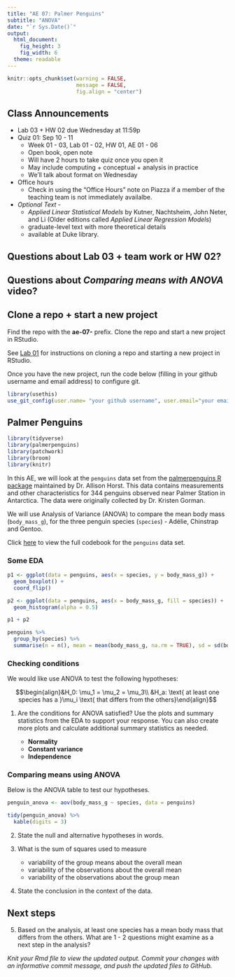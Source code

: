 ```yaml
---
title: "AE 07: Palmer Penguins"
subtitle: "ANOVA"
date: "`r Sys.Date()`"
output: 
  html_document: 
    fig_height: 3
    fig_width: 6
  theme: readable
---
```


```r
knitr::opts_chunk$set(warning = FALSE, 
                      message = FALSE, 
                      fig.align = "center")
```


## Class Announcements

- Lab 03 + HW 02 due Wednesday at 11:59p
- Quiz 01: Sep 10 - 11
  - Week 01 - 03, Lab 01 - 02, HW 01, AE 01 - 06
  - Open book, open note
  - Will have 2 hours to take quiz once you open it
  - May include computing + conceptual + analysis in practice
  - We'll talk about format on Wednesday 
- Office hours
  - Check in using the "Office Hours" note on Piazza if a member of the teaching team is not immediately availalbe. 
- *Optional Text* -  
  - *Applied Linear Statistical Models* by Kutner, Nachtsheim, John Neter, and  Li (Older editions called *Applied Linear Regression Models*)
  - graduate-level text with more theoretical details
  - available at Duke library.

## Questions about Lab 03 + team work or HW 02? 

## Questions about *Comparing means with ANOVA* video? 


## Clone a repo + start a new project

Find the repo with the **ae-07-** prefix. Clone the repo and start a new project in RStudio. 

See [Lab 01](https://sta210-fa20.netlify.app/labs/lab-01-practice-r.html) for instructions on cloning a repo and starting a new project in RStudio. 

Once you have the new project, run the code below (filling in your github username and email address) to configure git. 

```r
library(usethis)
use_git_config(user.name= "your github username", user.email="your email")
```

## Palmer Penguins 

```r
library(tidyverse)
library(palmerpenguins)
library(patchwork)
library(broom)
library(knitr)
```

In this AE, we will look at the `penguins` data set from the [palmerpenguins R package](v) maintained by Dr. Allison Horst. This data contains measurements and other characteristics for 344 penguins observed near Palmer Station in Antarctica. The data were originally collected by Dr. Kristen Gorman. 


We will use Analysis of Variance (ANOVA) to compare the mean body mass (`body_mass_g`), for the three penguin species (`species`) - Adélie, Chinstrap and Gentoo. 

Click [here](https://allisonhorst.github.io/palmerpenguins/reference/penguins.html) to view the full codebook for the `penguins` data set. 

### Some EDA

```r
p1 <- ggplot(data = penguins, aes(x = species, y = body_mass_g)) + 
  geom_boxplot() + 
  coord_flip()

p2 <- ggplot(data = penguins, aes(x = body_mass_g, fill = species)) +
  geom_histogram(alpha = 0.5)

p1 + p2 
```

```r
penguins %>%
  group_by(species) %>%
  summarise(n = n(), mean = mean(body_mass_g, na.rm = TRUE), sd = sd(body_mass_g, na.rm = TRUE))
```

### Checking conditions 

We would like use ANOVA to test the following hypotheses: 

$$\begin{align}&H_0: \mu_1 = \mu_2 = \mu_3\\
&H_a: \text{ at least one species has a }\mu_i \text{ that differs from the others}\end{align}$$


1. Are the conditions for ANOVA satisfied? Use the plots and summary statistics from the EDA to support your response. You can also create more plots and calculate additional summary statistics as needed.

   - **Normality**
   - **Constant variance**
   - **Independence**

### Comparing means using ANOVA

Below is the ANOVA table to test our hypotheses.

```r
penguin_anova <- aov(body_mass_g ~ species, data = penguins)
```

```r
tidy(penguin_anova) %>%
  kable(digits = 3)
```

2. State the null and alternative hypotheses in words. 

3. What is the sum of squares used to measure
    - variability of the group means about the overall mean
    - variability of the observations about the overall mean
    - variability of the observations about the group mean


4. State the conclusion in the context of the data. 

## Next steps

5. Based on the analysis, at least one species has a mean body mass that differs from the others. What are 1 - 2 questions might examine as a next step in the analysis? 



*Knit your Rmd file to view the updated output. Commit your changes with an informative commit message, and push the updated files to GitHub.*


